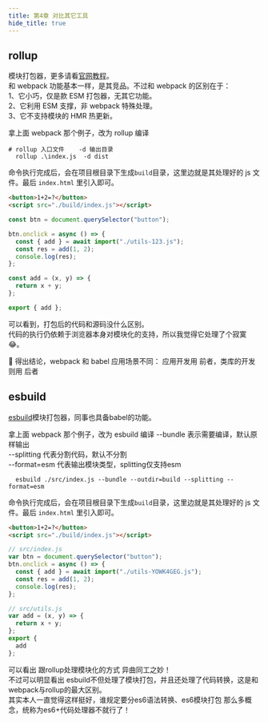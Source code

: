 ```yaml
---
title: 第4章 对比其它工具
hide_title: true
---
```



## rollup

模块打包器，更多请看[官网教程](https://www.rollupjs.com)。  
和 webpack 功能基本一样，是其竞品。不过和 webpack 的区别在于：  
1、它小巧，仅是款 ESM 打包器，无其它功能。  
2、它利用 ESM 支撑，非 webpack 特殊处理。  
3、它不支持模块的 HMR 热更新。

拿上面 webpack 那个例子，改为 rollup 编译

```shell
# rollup 入口文件    -d 输出目录
  rollup .\index.js  -d dist
```

命令执行完成后，会在项目根目录下生成`build`目录，这里边就是其处理好的 js 文件。最后 `index.html` 里引入即可。

<Tabs>
<TabItem value="index.html" label="index.html">

```html title="index.html"
<button>1+2=?</button>
<script src="./build/index.js"></script>
```

</TabItem>
<TabItem value="index.js" label="index.js">

```js title="build/index.js"
const btn = document.querySelector("button");

btn.onclick = async () => {
  const { add } = await import("./utils-123.js");
  const res = add(1, 2);
  console.log(res);
};
```

</TabItem>
<TabItem value="utils-5c8046dd.js" label="utils-123.js">

```js title="build/utils-123.js"
const add = (x, y) => {
  return x + y;
};

export { add };
```

</TabItem>
</Tabs>

可以看到，打包后的代码和源码没什么区别。  
代码的执行仍依赖于浏览器本身对模块化的支持，所以我觉得它处理了个寂寞 😂。

📣 得出结论，webpack 和 babel 应用场景不同：
应用开发用 前者，类库的开发则用 后者

## esbuild
[esbuild](https://esbuild.github.io/)模块打包器，同事也具备babel的功能。

拿上面 webpack 那个例子，改为 esbuild 编译
--bundle 表示需要编译，默认原样输出     
--splitting 代表分割代码，默认不分割   
--format=esm 代表输出模块类型，splitting仅支持esm   

```shell
  esbuild ./src/index.js --bundle --outdir=build --splitting --format=esm
```

命令执行完成后，会在项目根目录下生成`build`目录，这里边就是其处理好的 js 文件。最后 `index.html` 里引入即可。

<Tabs>
<TabItem value="index.html" label="index.html">

```html title="index.html"
<button>1+2=?</button>
<script src="./build/index.js"></script>
```

</TabItem>
<TabItem value="index.js" label="index.js">

```js title="build/index.js"
// src/index.js
var btn = document.querySelector("button");
btn.onclick = async () => {
  const { add } = await import("./utils-YOWK4GEG.js");
  const res = add(1, 2);
  console.log(res);
};
```

</TabItem>
<TabItem value="utils-5c8046dd.js" label="utils-123.js">

```js title="build/utils-123.js"
// src/utils.js
var add = (x, y) => {
  return x + y;
};
export {
  add
};

```

</TabItem>
</Tabs>

可以看出 跟rollup处理模块化的方式 异曲同工之妙！   
不过可以明显看出 esbuild不但处理了模块打包，并且还处理了代码转换，这是和webpack与rollup的最大区别。      
其实本人一直觉得这样挺好，谁规定要分es6语法转换、es6模块打包 那么多概念，统称为es6+代码处理器不就行了！




<!-- 前端工程化工具总结和对比
包管理工具
经过验证、较稳定的构建工具
较新的构建工具
自动化构建工具 -->